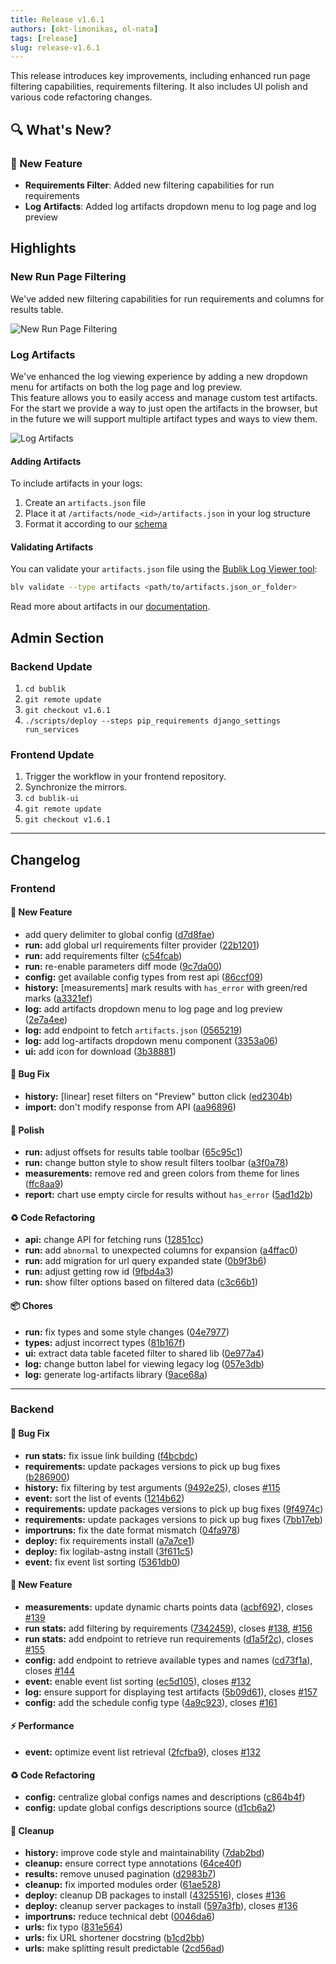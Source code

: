 ```yaml
---
title: Release v1.6.1
authors: [okt-limonikas, ol-nata]
tags: [release]
slug: release-v1.6.1
---
```


This release introduces key improvements, including enhanced run page filtering capabilities, requirements filtering.
It also includes UI polish and various code refactoring changes.

## 🔍 What's New?

### 🚀 New Feature

- **Requirements Filter**: Added new filtering capabilities for run requirements
- **Log Artifacts**: Added log artifacts dropdown menu to log page and log preview

<!--truncate-->

## Highlights

### New Run Page Filtering

We've added new filtering capabilities for run requirements and columns for results table.

![New Run Page Filtering](./img/run-filters.png)

### Log Artifacts

We've enhanced the log viewing experience by adding a new dropdown menu for artifacts on both the log page and log preview. <br />
This feature allows you to easily access and manage custom test artifacts. <br />
For the start we provide a way to just open the artifacts in the browser, but in the future we will support multiple artifact types and ways to view them.

![Log Artifacts](./img/artifacts.png)

#### Adding Artifacts

To include artifacts in your logs:

1. Create an `artifacts.json` file
2. Place it at `/artifacts/node_<id>/artifacts.json` in your log structure
3. Format it according to our [schema](https://github.com/okt-limonikas/bublik-log-viewer/blob/main/internal/command/schemas/artifact.json)

#### Validating Artifacts

You can validate your `artifacts.json` file using the [Bublik Log Viewer tool](https://github.com/okt-limonikas/bublik-log-viewer):

```bash
blv validate --type artifacts <path/to/artifacts.json_or_folder>
```

Read more about artifacts in our [documentation](/publish/attachments).

## Admin Section

### Backend Update

1. `cd bublik`
2. `git remote update`
3. `git checkout v1.6.1`
4. `./scripts/deploy --steps pip_requirements django_settings run_services`

### Frontend Update

1. Trigger the workflow in your frontend repository.
2. Synchronize the mirrors.
3. `cd bublik-ui`
4. `git remote update`
5. `git checkout v1.6.1`

---

## Changelog

### Frontend

#### 🚀 New Feature

- add query delimiter to global config ([d7d8fae](https://github.com/ts-factory/bublik-ui/commit/d7d8fae798ce279687f3e83f9c287237aeca3bd9))
- **run:** add global url requirements filter provider ([22b1201](https://github.com/ts-factory/bublik-ui/commit/22b120125d7edab39156cceb18f6f15a9b35aff3))
- **run:** add requirements filter ([c54fcab](https://github.com/ts-factory/bublik-ui/commit/c54fcabe677b98a54b29730c83e0638d91dc451c))
- **run:** re-enable parameters diff mode ([9c7da00](https://github.com/ts-factory/bublik-ui/commit/9c7da003f45cd61ef1ca7204ed024c6813a29f42))
- **config:** get available config types from rest api ([86ccf09](https://github.com/ts-factory/bublik-ui/commit/86ccf095eacfe66c3d55fb42c98bb1af3dca7ac4))
- **history:** [measurements] mark results with `has_error` with green/red marks ([a3321ef](https://github.com/ts-factory/bublik-ui/commit/a3321ef9ed7a16e881d6b1e71b21d27ef9b65ea6))
- **log:** add artifacts dropdown menu to log page and log preview ([2e7a4ee](https://github.com/ts-factory/bublik-ui/commit/2e7a4eeb3b99b429ab1891d38f6a91e4c3edb40c))
- **log:** add endpoint to fetch `artifacts.json` ([0565219](https://github.com/ts-factory/bublik-ui/commit/0565219a8e5f4b3226755196b2d7edfdf830808e))
- **log:** add log-artifacts dropdown menu component ([3353a06](https://github.com/ts-factory/bublik-ui/commit/3353a0683594e6462fef1183bb6ad2621c0c6ade))
- **ui:** add icon for download ([3b38881](https://github.com/ts-factory/bublik-ui/commit/3b38881a10de1a8c29ae2308d9fbe790db76fa4a))

#### 🐛 Bug Fix

- **history:** [linear] reset filters on "Preview" button click ([ed2304b](https://github.com/ts-factory/bublik-ui/commit/ed2304b1a26224b68ee74ed98f351ebb8fa769d4))
- **import:** don't modify response from API ([aa96896](https://github.com/ts-factory/bublik-ui/commit/aa968966c797c11def219b0c14b8b14b184023e9))

#### 💅 Polish

- **run:** adjust offsets for results table toolbar ([65c95c1](https://github.com/ts-factory/bublik-ui/commit/65c95c184cc576261e1ee76bb6f69331ef49908c))
- **run:** change button style to show result filters toolbar ([a3f0a78](https://github.com/ts-factory/bublik-ui/commit/a3f0a78912d02f06b4f424eb2962c42a4fd0fb4a))
- **measurements:** remove red and green colors from theme for lines ([ffc8aa9](https://github.com/ts-factory/bublik-ui/commit/ffc8aa94c2e456632b37513cfc167aac865c535f))
- **report:** chart use empty circle for results without `has_error` ([5ad1d2b](https://github.com/ts-factory/bublik-ui/commit/5ad1d2b191a4069942e31a08c88ae1e925202099))

#### ♻ Code Refactoring

- **api:** change API for fetching runs ([12851cc](https://github.com/ts-factory/bublik-ui/commit/12851cc07cbc5a7a5f59605eff186f8a5909b7ae))
- **run:** add `abnormal` to unexpected columns for expansion ([a4ffac0](https://github.com/ts-factory/bublik-ui/commit/a4ffac048a07cf22aa9da6b09e8d97bcfdebb452))
- **run:** add migration for url query expanded state ([0b9f3b6](https://github.com/ts-factory/bublik-ui/commit/0b9f3b6ff77a1e7442cb9fce415cf8ee47aeb7a4))
- **run:** adjust getting row id ([9fbd4a3](https://github.com/ts-factory/bublik-ui/commit/9fbd4a3f3160e50c8e1ad622183829758dbb9b4d))
- **run:** show filter options based on filtered data ([c3c66b1](https://github.com/ts-factory/bublik-ui/commit/c3c66b11aaea1a164357c8eb17661098a1e336a5))

#### 📦 Chores

- **run:** fix types and some style changes ([04e7977](https://github.com/ts-factory/bublik-ui/commit/04e7977b4cc91afd5935475fefc9d35a4e83f889))
- **types:** adjust incorrect types ([81b167f](https://github.com/ts-factory/bublik-ui/commit/81b167faeb88e2b1efc91b5d8952fdbbb983d807))
- **ui:** extract data table faceted filter to shared lib ([0e977a4](https://github.com/ts-factory/bublik-ui/commit/0e977a482d87bbbb6b56783f24852ae5cfebf887))
- **log:** change button label for viewing legacy log ([057e3db](https://github.com/ts-factory/bublik-ui/commit/057e3dbf890cde3f701979a52053cf621265f7f3))
- **log:** generate log-artifacts library ([9ace68a](https://github.com/ts-factory/bublik-ui/commit/9ace68a2b8ebc4f85c40498123540b9e23d10370))

---

### Backend

#### 🐛 Bug Fix

- **run stats:** fix issue link building ([f4bcbdc](https://github.com/ts-factory/bublik/commit/f4bcbdc13095d4f342243461f363f9d2741e3559))
- **requirements:** update packages versions to pick up bug fixes ([b286900](https://github.com/ts-factory/bublik/commit/b2869000ec8e9e0ae03eb6d32bcc45c79e0a8149))
- **history:** fix filtering by test arguments ([9492e25](https://github.com/ts-factory/bublik/commit/9492e2591e34d668c0b23ea36f803ccaa2b90186)), closes [#115](https://github.com/ts-factory/bublik/issues/115)
- **event:** sort the list of events ([1214b62](https://github.com/ts-factory/bublik/commit/1214b62636117aaccd2ba4e8d1bf096eaf4198dd))
- **requirements:** update packages versions to pick up bug fixes ([9f4974c](https://github.com/ts-factory/bublik/commit/9f4974c4ea89ef97ec1ef73465785e2a09eef2d3))
- **requirements:** update packages versions to pick up bug fixes ([7bb17eb](https://github.com/ts-factory/bublik/commit/7bb17eb27da7d4cf8d851bedfbffa42c1ecadc27))
- **importruns:** fix the date format mismatch ([04fa978](https://github.com/ts-factory/bublik/commit/04fa978da81f4c9e43df9d9f72b2d4f315d50bf8))
- **deploy:** fix requirements install ([a7a7ce1](https://github.com/ts-factory/bublik/commit/a7a7ce102fd8ee40a8cbb2b70824a864f623b3b5))
- **deploy:** fix logilab-astng install ([3f611c5](https://github.com/ts-factory/bublik/commit/3f611c5d04331c88206c6fadc645cb644762f07f))
- **event:** fix event list sorting ([5361db0](https://github.com/ts-factory/bublik/commit/5361db0dbcafdb22e977ab999d5850f174a97378))

#### 🚀 New Feature

- **measurements:** update dynamic charts points data ([acbf692](https://github.com/ts-factory/bublik/commit/acbf692af780df2b85066f554807cb149ccf631e)), closes [#139](https://github.com/ts-factory/bublik/issues/139)
- **run stats:** add filtering by requirements ([7342459](https://github.com/ts-factory/bublik/commit/73424594273c964df81cba5081312a6c7dec0180)), closes [#138](https://github.com/ts-factory/bublik/issues/136), [#156](https://github.com/ts-factory/bublik/issues/156)
- **run stats:** add endpoint to retrieve run requirements ([d1a5f2c](https://github.com/ts-factory/bublik/commit/d1a5f2c9726bb937af377cd5031a1a0ac81ea2de)), closes [#155](https://github.com/ts-factory/bublik/issues/155)
- **config:** add endpoint to retrieve available types and names ([cd73f1a](https://github.com/ts-factory/bublik/commit/cd73f1a5a66dd2beacf1b098638ce11293195c80)), closes [#144](https://github.com/ts-factory/bublik/issues/144)
- **event:** enable event list sorting ([ec5d105](https://github.com/ts-factory/bublik/commit/ec5d105a8526c67cce78c0279b13e9895890bf01)), closes [#132](https://github.com/ts-factory/bublik/issues/132)
- **log:** ensure support for displaying test artifacts ([5b09d61](https://github.com/ts-factory/bublik/commit/5b09d6178e3b83d9374678430a2cd3d3fe90ad13)), closes [#157](https://github.com/ts-factory/bublik/issues/157)
- **config:** add the schedule config type ([4a9c923](https://github.com/ts-factory/bublik/commit/4a9c923f3d27944e5b40c326e701c946f9268366)), closes [#161](https://github.com/ts-factory/bublik/issues/161)

#### ⚡ Performance

- **event:** optimize event list retrieval ([2fcfba9](https://github.com/ts-factory/bublik/commit/2fcfba979d3df5653af79ed5a2ec512f975975bd)), closes [#132](https://github.com/ts-factory/bublik/issues/132)

#### ♻️ Code Refactoring

- **config:** centralize global configs names and descriptions ([c864b4f](https://github.com/ts-factory/bublik/commit/c864b4fa736e7b2eedb33df46f2645d4d796fedc))
- **config:** update global configs descriptions source ([d1cb6a2](https://github.com/ts-factory/bublik/commit/d1cb6a22014fd411e6b5a937de0e8441c043a16b))

#### 🧹 Cleanup

- **history:** improve code style and maintainability ([7dab2bd](https://github.com/ts-factory/bublik/commit/7dab2bdddd9fd0e2a99ca01e76f683b25f21fdef))
- **cleanup:** ensure correct type annotations ([64ce40f](https://github.com/ts-factory/bublik/commit/64ce40f2d59d113bc7d492be608a89a4fa1dedb4))
- **results:** remove unused pagination ([d2983b7](https://github.com/ts-factory/bublik/commit/d2983b713bf3f8f98b4d97d72b72e04714c86142))
- **cleanup:** fix imported modules order ([61ae528](https://github.com/ts-factory/bublik/commit/61ae528b3a716f05f6aee0cb4a21f1d3e2ca4c70))
- **deploy:** cleanup DB packages to install ([4325516](https://github.com/ts-factory/bublik/commit/4325516bd78372a58dcdf9b8e98606bcbcc474c1)), closes [#136](https://github.com/ts-factory/bublik/issues/136)
- **deploy:** cleanup server packages to install ([597a3fb](https://github.com/ts-factory/bublik/commit/597a3fb5e6a9e6fe0b0622b632f9fb9b65fbeee6)), closes [#136](https://github.com/ts-factory/bublik/issues/136)
- **importruns:** reduce technical debt ([0046da6](https://github.com/ts-factory/bublik/commit/0046da6e155c9d79b34d9c789b38e724c71e8d70))
- **urls:** fix typo ([831e564](https://github.com/ts-factory/bublik/commit/831e56438bb8e1303488bb4edf5d61355a3f18be))
- **urls:** fix URL shortener docstring ([b1cd2bb](https://github.com/ts-factory/bublik/commit/b1cd2bb2145367822a0c1255e16a4653b2ecfa7f))
- **urls:** make splitting result predictable ([2cd56ad](https://github.com/ts-factory/bublik/commit/2cd56adf437f992c597b29f33c126f4c22e5c2b6))
